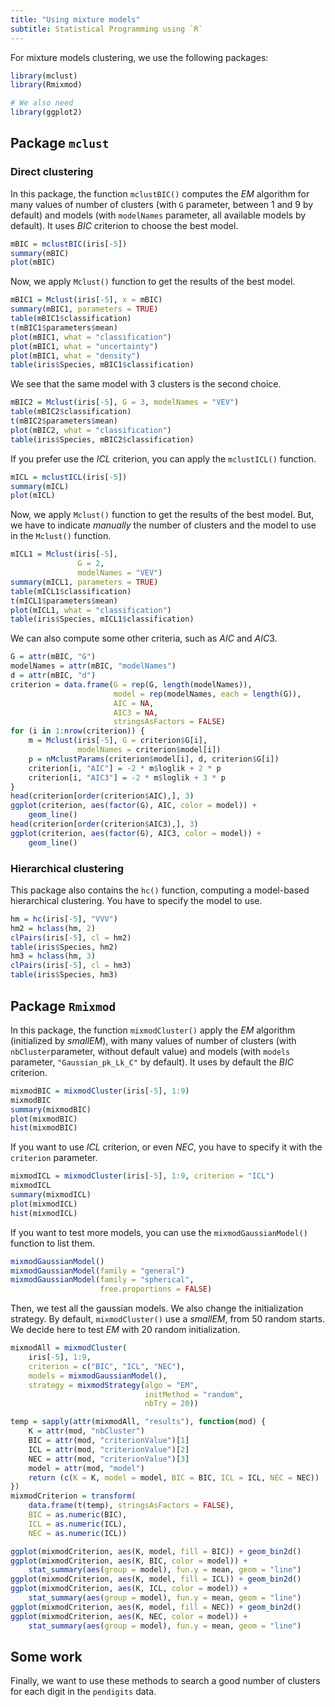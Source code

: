 ```yaml
---
title: "Using mixture models"
subtitle: Statistical Programming using `R`
---
```


For mixture models clustering, we use the following packages:

```r
library(mclust)
library(Rmixmod)

# We also need  
library(ggplot2)
```

## Package `mclust`

### Direct clustering

In this package, the function `mclustBIC()` computes the $EM$ algorithm for many values of number of clusters (with `G` parameter, between 1 and 9 by default) and models (with `modelNames` parameter, all available models by default). It uses $BIC$ criterion to choose the best model.

```r
mBIC = mclustBIC(iris[-5])
summary(mBIC)
plot(mBIC)
```

Now, we apply `Mclust()` function to get the results of the best model.

```r
mBIC1 = Mclust(iris[-5], x = mBIC)
summary(mBIC1, parameters = TRUE)
table(mBIC1$classification)
t(mBIC1$parameters$mean)
plot(mBIC1, what = "classification")
plot(mBIC1, what = "uncertainty")
plot(mBIC1, what = "density")
table(iris$Species, mBIC1$classification)
```

We see that the same model with 3 clusters is the second choice.

```r
mBIC2 = Mclust(iris[-5], G = 3, modelNames = "VEV")
table(mBIC2$classification)
t(mBIC2$parameters$mean)
plot(mBIC2, what = "classification")
table(iris$Species, mBIC2$classification)
```


If you prefer use the $ICL$ criterion, you can apply the `mclustICL()` function.

```r
mICL = mclustICL(iris[-5])
summary(mICL)
plot(mICL)
```

Now, we apply `Mclust()` function to get the results of the best model. But, we have to indicate *manually* the number of clusters and the model to use in the `Mclust()` function.

```r
mICL1 = Mclust(iris[-5], 
               G = 2,
               modelNames = "VEV")
summary(mICL1, parameters = TRUE)
table(mICL1$classification)
t(mICL1$parameters$mean)
plot(mICL1, what = "classification")
table(iris$Species, mICL1$classification)
```

We can also compute some other criteria, such as $AIC$ and $AIC3$.

```r
G = attr(mBIC, "G")
modelNames = attr(mBIC, "modelNames")
d = attr(mBIC, "d")
criterion = data.frame(G = rep(G, length(modelNames)),
                       model = rep(modelNames, each = length(G)),
                       AIC = NA,
                       AIC3 = NA,
                       stringsAsFactors = FALSE)
for (i in 1:nrow(criterion)) {
    m = Mclust(iris[-5], G = criterion$G[i], 
               modelNames = criterion$model[i])
    p = nMclustParams(criterion$model[i], d, criterion$G[i])
    criterion[i, "AIC"] = -2 * m$loglik + 2 * p
    criterion[i, "AIC3"] = -2 * m$loglik + 3 * p
}
head(criterion[order(criterion$AIC),], 3)
ggplot(criterion, aes(factor(G), AIC, color = model)) +
    geom_line() 
head(criterion[order(criterion$AIC3),], 3)
ggplot(criterion, aes(factor(G), AIC3, color = model)) +
    geom_line()
```


### Hierarchical clustering

This package also contains the `hc()` function, computing a model-based hierarchical clustering. You have to specify the model to use.

```r
hm = hc(iris[-5], "VVV")
hm2 = hclass(hm, 2)
clPairs(iris[-5], cl = hm2)
table(iris$Species, hm2)
hm3 = hclass(hm, 3)
clPairs(iris[-5], cl = hm3)
table(iris$Species, hm3)
```


## Package `Rmixmod`

In this package, the function `mixmodCluster()` apply the $EM$ algorithm (initialized by $smallEM$), with many values of number of clusters (with `nbCluster`parameter, without default value) and models (with `models` parameter, `"Gaussian_pk_Lk_C"` by default). It uses by default the $BIC$ criterion.

```r
mixmodBIC = mixmodCluster(iris[-5], 1:9)
mixmodBIC
summary(mixmodBIC)
plot(mixmodBIC)
hist(mixmodBIC)
```


If you want to use $ICL$ criterion, or even $NEC$, you have to specify it with the `criterion` parameter.

```r
mixmodICL = mixmodCluster(iris[-5], 1:9, criterion = "ICL")
mixmodICL
summary(mixmodICL)
plot(mixmodICL)
hist(mixmodICL)
```

If you want to test more models, you can use the `mixmodGaussianModel()` function to list them.

```r
mixmodGaussianModel()
mixmodGaussianModel(family = "general")
mixmodGaussianModel(family = "spherical", 
                    free.proportions = FALSE)
```

Then, we test all the gaussian models. We also change the initialization strategy. By default, `mixmodCluster()` use a $smallEM$, from 50 random starts. We decide here to test $EM$ with 20 random initialization.

```r
mixmodAll = mixmodCluster(
    iris[-5], 1:9,
    criterion = c("BIC", "ICL", "NEC"),
    models = mixmodGaussianModel(),
    strategy = mixmodStrategy(algo = "EM",
                              initMethod = "random",
                              nbTry = 20))

temp = sapply(attr(mixmodAll, "results"), function(mod) {
    K = attr(mod, "nbCluster")
    BIC = attr(mod, "criterionValue")[1]
    ICL = attr(mod, "criterionValue")[2]
    NEC = attr(mod, "criterionValue")[3]
    model = attr(mod, "model")
    return (c(K = K, model = model, BIC = BIC, ICL = ICL, NEC = NEC))
})
mixmodCriterion = transform(
    data.frame(t(temp), stringsAsFactors = FALSE),
    BIC = as.numeric(BIC),
    ICL = as.numeric(ICL),
    NEC = as.numeric(ICL))

ggplot(mixmodCriterion, aes(K, model, fill = BIC)) + geom_bin2d()
ggplot(mixmodCriterion, aes(K, BIC, color = model)) + 
    stat_summary(aes(group = model), fun.y = mean, geom = "line")
ggplot(mixmodCriterion, aes(K, model, fill = ICL)) + geom_bin2d()
ggplot(mixmodCriterion, aes(K, ICL, color = model)) + 
    stat_summary(aes(group = model), fun.y = mean, geom = "line")
ggplot(mixmodCriterion, aes(K, model, fill = NEC)) + geom_bin2d()
ggplot(mixmodCriterion, aes(K, NEC, color = model)) + 
    stat_summary(aes(group = model), fun.y = mean, geom = "line")
```


## Some work

Finally, we want to use these methods to search a good number of clusters for each digit in the `pendigits` data.



